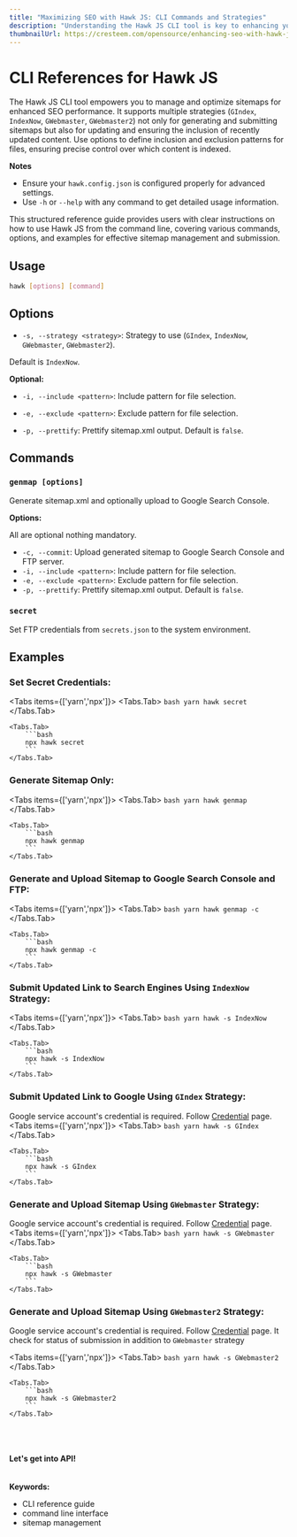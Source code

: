 ```yaml
---
title: "Maximizing SEO with Hawk JS: CLI Commands and Strategies"
description: "Understanding the Hawk JS CLI tool is key to enhancing your SEO efforts. This article will walk you through the usage, options, and commands, providing clear instructions on generating, uploading, and submitting sitemaps for improved search engine indexing."
thumbnailUrl: https://cresteem.com/opensource/enhancing-seo-with-hawk-js/thumbnail.png
---
```


# CLI References for Hawk JS

The Hawk JS CLI tool empowers you to manage and optimize sitemaps for enhanced SEO performance. It supports multiple strategies (`GIndex`, `IndexNow`, `GWebmaster`, `GWebmaster2`) not only for generating and submitting sitemaps but also for updating and ensuring the inclusion of recently updated content. Use options to define inclusion and exclusion patterns for files, ensuring precise control over which content is indexed.

**Notes**

- Ensure your `hawk.config.json` is configured properly for advanced settings.
- Use `-h` or `--help` with any command to get detailed usage information.

This structured reference guide provides users with clear instructions on how to use Hawk JS from the command line, covering various commands, options, and examples for effective sitemap management and submission.

## Usage

```bash
hawk [options] [command]
```

## Options

- `-s, --strategy <strategy>`: Strategy to use (`GIndex`, `IndexNow`, `GWebmaster`, `GWebmaster2`).

Default is `IndexNow`.

**Optional:**
- `-i, --include <pattern>`: Include pattern for file selection.

- `-e, --exclude <pattern>`: Exclude pattern for file selection.

- `-p, --prettify`: Prettify sitemap.xml output. Default is `false`.

## Commands

### `genmap [options]`

Generate sitemap.xml and optionally upload to Google Search Console.

**Options:**

All are optional nothing mandatory.

- `-c, --commit`: Upload generated sitemap to Google Search Console and FTP server.
- `-i, --include <pattern>`: Include pattern for file selection.
- `-e, --exclude <pattern>`: Exclude pattern for file selection.
- `-p, --prettify`: Prettify sitemap.xml output. Default is `false`.


### `secret`

Set FTP credentials from `secrets.json` to the system environment.


## Examples

### Set Secret Credentials:
<Tabs items={['yarn','npx']}>
    <Tabs.Tab>
        ```bash
        yarn hawk secret
        ```
    </Tabs.Tab>

    <Tabs.Tab>
        ```bash
        npx hawk secret
        ```
    </Tabs.Tab>
</Tabs>

### Generate Sitemap Only:
<Tabs items={['yarn','npx']}>
    <Tabs.Tab>
        ```bash
        yarn hawk genmap
        ```
    </Tabs.Tab>

    <Tabs.Tab>
        ```bash
        npx hawk genmap
        ```
    </Tabs.Tab>
</Tabs>

### Generate and Upload Sitemap to Google Search Console and FTP:
<Tabs items={['yarn','npx']}>
    <Tabs.Tab>
        ```bash
        yarn hawk genmap -c
        ```
    </Tabs.Tab>

    <Tabs.Tab>
        ```bash
        npx hawk genmap -c
        ```
    </Tabs.Tab>
</Tabs>


### Submit Updated Link to Search Engines Using `IndexNow` Strategy:
<Tabs items={['yarn','npx']}>
    <Tabs.Tab>
        ```bash
        yarn hawk -s IndexNow
        ```
    </Tabs.Tab>

    <Tabs.Tab>
        ```bash
        npx hawk -s IndexNow
        ```
    </Tabs.Tab>
</Tabs>

### Submit Updated Link to Google Using `GIndex` Strategy:
<Callout type='warning'>Google service account's credential is required. Follow [Credential](obtaining-google-credentials-for-hawk-js) page.</Callout>
   <Tabs items={['yarn','npx']}>
    <Tabs.Tab>
        ```bash
        yarn hawk -s GIndex
        ```
    </Tabs.Tab>

    <Tabs.Tab>
        ```bash
        npx hawk -s GIndex
        ```
    </Tabs.Tab>
</Tabs>

### Generate and Upload Sitemap Using `GWebmaster` Strategy:
<Callout type='warning'>Google service account's credential is required. Follow [Credential](obtaining-google-credentials-for-hawk-js) page.</Callout>
<Tabs items={['yarn','npx']}>
    <Tabs.Tab>
        ```bash
        yarn hawk -s GWebmaster
        ```
    </Tabs.Tab>

    <Tabs.Tab>
        ```bash
        npx hawk -s GWebmaster
        ```
    </Tabs.Tab>
</Tabs>

### Generate and Upload Sitemap Using `GWebmaster2` Strategy:
<Callout type='warning'>Google service account's credential is required. Follow [Credential](obtaining-google-credentials-for-hawk-js) page.</Callout>
<Callout type='info'>It check for status of submission in addition to `GWebmaster` strategy</Callout>
   
   <Tabs items={['yarn','npx']}>
    <Tabs.Tab>
        ```bash
        yarn hawk -s GWebmaster2
        ```
    </Tabs.Tab>

    <Tabs.Tab>
        ```bash
        npx hawk -s GWebmaster2
        ```
    </Tabs.Tab>
</Tabs>

<br/>
<br/>
<br/>
<b>Let's get into API!</b>


<br/>
<br/>
<br/>
<strong>Keywords:</strong>
<ul className={style.keywords}>
    <li>CLI reference guide</li>
    <li>command line interface</li>
    <li>sitemap management</li>
</ul>
